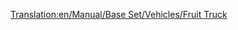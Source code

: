 [[Translation:en/Manual/Base Set/Vehicles/Fruit Truck]]
{{ru/Железнодорожное ТС|Picture=[[File:en/Fruittruck.png|Вагон для фруктов]]
|Имя=Вагон для фруктов
|НормЦена=£1,066 ($2,132)
|НормМасса=18 / 43 т
|НормЁмкость=25 тонн фруктов
|МоноЦена=£1,066 ($2,132)
|МоноМасса=18 / 48 т
|МоноЁмкость=30 тонн фруктов
|МагЦена=£1,066 ($2,132)
|МагМасса=18 / 50 т
|МагЁмкость=32 тонны фруктов
|Опис=Вагон используется для обеспечения поставок [[ru/Manual/Base Set/Economy/Фрукты|фруктов]] на [[ru/Manual/Base Set/Economy/Пищевая фабрика|пищевые фабрики]] в пустыне. Доступен только в [[ru/Manual/Климат#Субтропический|субтропическом]] климате.
}}